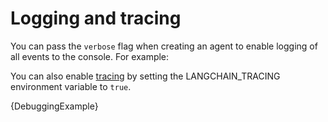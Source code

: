 
# Logging and tracing

You can pass the `verbose` flag when creating an agent to enable logging of all events to the console. For example:

You can also enable [tracing](/docs/production/tracing) by setting the LANGCHAIN_TRACING environment variable to `true`.

<CodeBlock language="typescript">{DebuggingExample}</CodeBlock>
